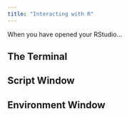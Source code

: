 ```yaml
---
title: "Interacting with R"
---
```


When you have opened your RStudio...

## The Terminal

## Script Window

## Environment Window

